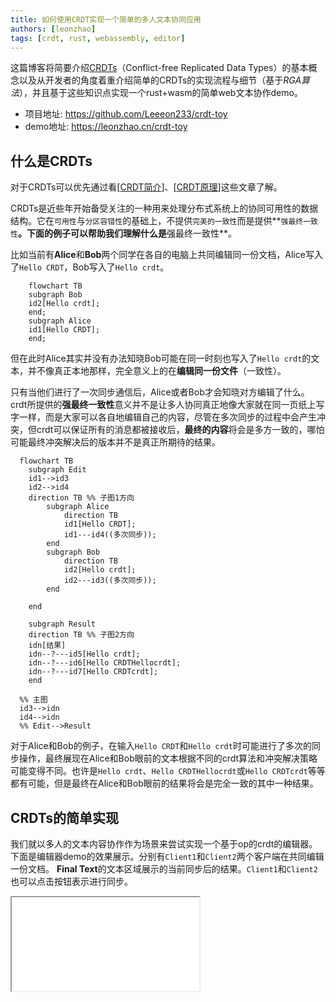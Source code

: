 ```yaml
---
title: 如何使用CRDT实现一个简单的多人文本协同应用
authors: [leonzhao]
tags: [crdt, rust, webassembly, editor]
---
```


这篇博客将简要介绍[CRDTs](https://en.wikipedia.org/wiki/Conflict-free_replicated_data_type)（Conflict-free Replicated Data Types）的基本概念以及从开发者的角度着重介绍简单的CRDTs的实现流程与细节（基于*RGA算法*），并且基于这些知识点实现一个rust+wasm的简单web文本协作demo。

- 项目地址: https://github.com/Leeeon233/crdt-toy
- demo地址: https://leonzhao.cn/crdt-toy

<!--truncate-->

## 什么是CRDTs

对于CRDTs可以优先通过看[[CRDT简介](https://www.zxch3n.com/crdt-intro/crdt-intro/)]、[[CRDT原理](http://jtfmumm.com/blog/2015/11/17/crdt-primer-1-defanging-order-theory/)]这些文章了解。

CRDTs是近些年开始备受关注的一种用来处理分布式系统上的协同可用性的数据结构。它在`可用性`与`分区容错性`的基础上，不提供`完美的一致性`而是提供**`强最终一致性`**。下面的例子可以帮助我们理解什么是**强最终一致性**。

比如当前有**Alice**和**Bob**两个同学在各自的电脑上共同编辑同一份文档，Alice写入了`Hello CRDT`，Bob写入了`Hello crdt`。


```mermaid
    flowchart TB
    subgraph Bob
    id2[Hello crdt];
    end;
    subgraph Alice
    id1[Hello CRDT];
    end;
```

但在此时Alice其实并没有办法知晓Bob可能在同一时刻也写入了`Hello crdt`的文本，并不像真正本地那样，完全意义上的在**编辑同一份文件**（一致性）。

只有当他们进行了一次同步通信后，Alice或者Bob才会知晓对方编辑了什么。crdt所提供的**强最终一致性**意义并不是让多人协同真正地像大家就在同一页纸上写字一样，而是大家可以各自地编辑自己的内容，尽管在多次同步的过程中会产生冲突，但crdt可以保证所有的消息都被接收后，**最终的内容**将会是多方一致的，哪怕可能最终冲突解决后的版本并不是真正所期待的结果。

```mermaid
  flowchart TB
    subgraph Edit
    id1-->id3
    id2-->id4
    direction TB %% 子图1方向
        subgraph Alice
            direction TB
            id1[Hello CRDT];
            id1---id4((多次同步));
        end
        subgraph Bob
            direction TB
            id2[Hello crdt];
            id2---id3((多次同步));
        end

    end

    subgraph Result
    direction TB %% 子图2方向
    idn[结果]
    idn--?---id5[Hello crdt];
    idn--?---id6[Hello CRDTHellocrdt];
    idn--?---id7[Hello CRDTcrdt];
    end

  %% 主图
  id3-->idn
  id4-->idn
  %% Edit-->Result
```

对于Alice和Bob的例子，在输入`Hello CRDT`和`Hello crdt`时可能进行了多次的同步操作，最终展现在Alice和Bob眼前的文本根据不同的crdt算法和冲突解决策略可能变得不同。也许是`Hello crdt`、`Hello CRDTHellocrdt`或`Hello CRDTcrdt`等等都有可能，但是最终在Alice和Bob眼前的结果将会是完全一致的其中一种结果。


## CRDTs的简单实现

我们就以多人的文本内容协作作为场景来尝试实现一个基于op的crdt的编辑器。下面是编辑器demo的效果展示。分别有`Client1`和`Client2`两个客户端在共同编辑一份文档。
**Final Text**的文本区域展示的当前同步后的结果。`Client1`和`Client2`也可以点击按钮表示进行同步。

<iframe src={"https://leonzhao.cn/crdt-toy"} width={860} height={840}/>

首先我们需要确定这样一个简单的编辑器，用户会有哪些操作(op)。思考一下，非常简单地就可以得出一共有两种操作：

- 插入
- 删除
- ~~修改~~（可以简单地视为先删除再插入的组合）

### 分布式中的顺序

那么我们还是回到Alice和Bob的例子，我们提供了第一版的编辑器给他们，但是由于我们技术还未成熟，要求他们只能插入内容还不能删除。Alice和Bob同意参与到我们的迭代测试中去。他们还是分别一次输入了
`Hello CRDT`和`Hello crdt`。这时他们发起了同步。

```mermaid
  flowchart TB
    subgraph Editor
    id1-->id3
    id2-->id4
    direction TB %% 子图1方向
        subgraph Alice
            direction TB
            id1[Hello CRDT];
            id1---id4((同步));
            id4-->AliceText[Hello CRDTHello crdt]
        end
        subgraph Bob
            direction TB
            id2[Hello crdt];
            id2---id3((同步));
            id3-->BobText[Hello crdtHello CRDT]
        end

    end
```

Alice给Bob打了个电话，发现自己的屏幕上结果是`Hello CRDTHello crdt`而Bob的屏幕上结果是`Hello crdtHello CRDT`。怎么会这样？他们把测试结果反馈给了我们。

原来我们第一版系统都把新接收到的**插入操作**当作了后发生的事情，Alice的编辑器把Bob的内容加在了后面，Bob的编辑器也是如此。这和我们一开始所强调的**强最终一致性**可不符。我们希望无论事件被怎样创建和接收，只要操作集合是一致的，那么最终结果应该一样。

既然已经知道了问题所在，那么就没什么问题了。我们只需要让每个用户之间有一个固定的顺序就可以了，可以为每一个编辑器客户端分配一个`Client ID`，以**ID**的大小顺序来作为操作的顺序。我们很快发布了v2.0版本，让客户端ID越大认为操作越先发生，并且分配
- Alice的客户端版本为`1`
- Bob的客户端版本为`2`

提供给了Alice和Bob帮忙测试使用。

```mermaid
  flowchart TB
    subgraph Editor
    id1-->id3
    id2-->id4
    direction TB %% 子图1方向
        subgraph Alice
            direction TB
            id1[Hello CRDT];
            id1---id4((同步));
            id4-->AliceText[Hello crdtHello CRDT]
        end
        subgraph Bob
            direction TB
            id2[Hello crdt];
            id2---id3((同步));
            id3-->BobText[Hello crdtHello CRDT]
        end

    end
```

这回没有问题了，Alice和Bob的编辑器上显示的都是`Hello crdtHello CRDT`文本。

但随着进一步使用，Alice和Bob又发现问题了。这次
- Bob 先输入了`one `然后又输入了`two`
- Alice先输入了`three `又输入了`four`

然后他们进行了同步，这次每个人都**发送了两个插入操作**。

```mermaid
  flowchart TB
    subgraph Editor
    one-->sy2
    two-->sy2
    three-->sy1
    four-->sy1
    direction TB %% 子图1方向
        subgraph Bob
            direction TB
            one[one ];
            one-->two;
            two---sy1((同步))
            sy1-->BobText[one two fourthree ]
        end

        subgraph Alice
            direction TB
            three[three ];
            three-->four;
            four---sy2((同步));
            sy2-->AliceText[one two three four]
        end

    end
```

现在Bob的屏幕上显示的是`one two fourthree `而Alice屏幕上显示的却是`one two three four`，正常来说`one two three four`才是他们想要的结果。

我们发现Alice向Bob同步的内容发生了顺序的改变，有着分布式经验的我们立刻想到，可能是网络延迟的原因，导致Alice的第二个操作早于第一个操作被Bob的客户端接收到造成了顺序的不一致。

既然已经知道了问题所在，那么就没什么问题了。我们可以新增一个逻辑时间戳，也就是[Lamport Timestamp](https://en.wikipedia.org/wiki/Lamport_timestamp)

> Lamport Timestamp 的算法很简单[^1]
> - 每个进程维护一个`counter`
> - 本地每发生一个事件就将`counter + 1`，并将事件的时间戳设置为`counter`值
> - 每当进程发送一个消息，就将本地`counter + 1`，并将最新的`counter`值附带在消息上
> - 当进程收到消息后，让自己的`counter = max(counter, message.counter) + 1`

我们在原有的`ClientId`基础上进行了扩展，构建了一个`EventId`，其中包括了`ClientId`和`Lamport Timestamp`两部分，这样事件的发生顺序就可以与接收到的顺序无关了。

我们抓紧更新了v3.0版本的编辑器给到Alice和Bob，心想肯定没问题了。

### 只确定逻辑顺序就够了吗





[^1]: [如何设计 CRDT 算法-Zxch3n](https://www.zxch3n.com/crdt-intro/design-crdt)
